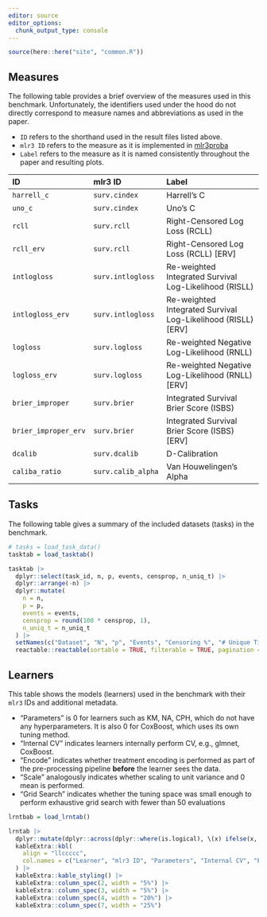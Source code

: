 ```yaml
---
editor: source
editor_options: 
  chunk_output_type: console
---
```


```r
source(here::here("site", "common.R"))
```

## Measures {#sec-measures}

The following table provides a brief overview of the measures used in this benchmark.
Unfortunately, the identifiers used under the hood do not directly correspond to measure names and abbreviations as used in the paper.

- `ID` refers to the shorthand used in the result files listed above.
- `mlr3 ID` refers to the measure as it is implemented in [mlr3proba](https://mlr3proba.mlr-org.com/reference/index.html#survival-measures)
- `Label` refers to the measure as it is named consistently throughout the paper and resulting plots.

| ID                   | mlr3 ID            | Label                                                        |
|:---------------------|:-------------------|:-------------------------------------------------------------|
| `harrell_c`          | `surv.cindex`      | Harrell's C                                                  |
| `uno_c`              | `surv.cindex`      | Uno's C                                                      |
| `rcll`               | `surv.rcll`        | Right-Censored Log Loss (RCLL)                               |
| `rcll_erv`           | `surv.rcll`        | Right-Censored Log Loss (RCLL) [ERV]                         |
| `intlogloss`         | `surv.intlogloss`  | Re-weighted Integrated Survival Log-Likelihood (RISLL)       |
| `intlogloss_erv`     | `surv.intlogloss`  | Re-weighted Integrated Survival Log-Likelihood (RISLL) [ERV] |
| `logloss`            | `surv.logloss`     | Re-weighted Negative Log-Likelihood (RNLL)                   |
| `logloss_erv`        | `surv.logloss`     | Re-weighted Negative Log-Likelihood (RNLL) [ERV]             |
| `brier_improper`     | `surv.brier`       | Integrated Survival Brier Score (ISBS)                       |
| `brier_improper_erv` | `surv.brier`       | Integrated Survival Brier Score (ISBS) [ERV]                 |
| `dcalib`             | `surv.dcalib`      | D-Calibration                                                |
| `caliba_ratio`       | `surv.calib_alpha` | Van Houwelingen's Alpha                                      |


## Tasks {#sec-tasks}

The following table gives a summary of the included datasets (tasks) in the benchmark.

```r
# tasks = load_task_data()
tasktab = load_tasktab()

tasktab |>
  dplyr::select(task_id, n, p, events, censprop, n_uniq_t) |>
  dplyr::arrange(-n) |>
  dplyr::mutate(
    n = n,
    p = p,
    events = events,
    censprop = round(100 * censprop, 1),
    n_uniq_t = n_uniq_t
  ) |>
  setNames(c("Dataset", "N", "p", "Events", "Censoring %", "# Unique Time Points")) |>
  reactable::reactable(sortable = TRUE, filterable = TRUE, pagination = FALSE)
```

## Learners {#sec-learners}

This table shows the models (learners) used in the benchmark with their `mlr3` IDs and additional metadata.

- "Parameters" is 0 for learners such as KM, NA, CPH, which do not have any hyperparameters. It is also 0 for CoxBoost, which uses its own tuning method.
- "Internal CV" indicates learners internally perform CV, e.g., glmnet, CoxBoost.
- "Encode" indicates whether treatment encoding is performed as part of the pre-processing pipeline **before** the learner sees the data.
- "Scale" analogously indicates whether scaling to unit variance and 0 mean is performed.
- "Grid Search" indicates whether the tuning space was small enough to perform exhaustive grid search with fewer than 50 evaluations

```r
lrntbab = load_lrntab()

lrntab |>
  dplyr::mutate(dplyr::across(dplyr::where(is.logical), \(x) ifelse(x, "\u2705", ""))) |>
  kableExtra::kbl(
    align = "llccccc",
    col.names = c("Learner", "mlr3 ID", "Parameters", "Internal CV", "Encode", "Scale", "Grid Search")
  ) |>
  kableExtra::kable_styling() |>
  kableExtra::column_spec(2, width = "5%") |>
  kableExtra::column_spec(3, width = "5%") |>
  kableExtra::column_spec(4, width = "20%") |>
  kableExtra::column_spec(7, width = "25%") 
``` 

